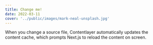 ```yaml
---
title: Change me!
date: 2022-03-11
cover: '../public/images/mark-neal-unsplash.jpg'
---
```


When you change a source file, Contentlayer automatically updates the content cache, which prompts Next.js to reload the content on screen.
